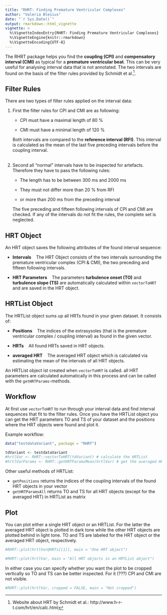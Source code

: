 ```yaml
---
title: "RHRT: Finding Premature Ventricular Complexes"
author: "Valeria Blesius"
date: "`r Sys.Date()`"
output: rmarkdown::html_vignette
vignette: >
  %\VignetteIndexEntry{RHRT: Finding Premature Ventricular Complexes}
  %\VignetteEngine{knitr::rmarkdown}
  %\VignetteEncoding{UTF-8}
---
```


The RHRT package helps you find the **coupling (CPI)** and **compensatory interval (CMI)** as typical for a **premature ventricular beat**. This can be very useful for analysing interval data that is not annotated. The two intervals are found on the basis of the filter rules provided by Schmidt et al.^[Website about HRT by Schmidt et al.: http://www.h-r-t.com/hrt/en/calc.html].

## Filter Rules

There are two types of filter rules applied on the interval data:

1) First the filter rules for CPI and CMI are as following:

    * CPI must have a maximal length of 80 % 
    
    * CMI must have a minimal length of 120 %

    Both intervals are compared to the **reference interval (RFI)**. This interval is calculated as the mean of the last five preceding intervals before the coupling interval.
<br><br>

2) Second all "normal" intervals have to be inspected for artefacts. Therefore they have to pass the following rules:

    * The length has to be between 300 ms and 2000 ms
    
    * They must not differ more than 20 % from RFI
    
    * or more than 200 ms from the preceding interval

    The five preceding and fifteen following intervals of CPI and CMI are checked. If any of the intervals do not fit the rules, the complete set is neglected.


## HRT Object

An HRT object saves the following attributes of the found interval sequence:

- **Intervals** &nbsp;&nbsp; The HRT Object consists of the two intervals surrounding the premature ventricular complex (CPI & CMI), the two preceding and fifteen following intervals.

- **HRT Parameters** &nbsp;&nbsp; The parameters **turbulence onset (TO)** and **turbulence slope (TS)** are automatically calculated within `vectorToHRT` and are saved in the HRT object.


## HRTList Object

The HRTList object sums up all HRTs found in your given dataset. It consists of:

- **Positions** &nbsp;&nbsp; The indices of the extrasysoles (that is the premature ventricular complex / coupling interval) as found in the given vector.

- **HRTs** &nbsp;&nbsp; All found HRTs saved in HRT objects.

- **averaged HRT** &nbsp;&nbsp; The averaged HRT object which is calculated via estimating the mean of the intervals of all HRT objects.

An HRTList object ist created when `vectorToHRT` is called. all HRT parameters are calculated automatically in this process and can be called with the `getHRTParams`-methods.

## Workflow

At first use `vectorToHRT` to run through your interval data and find interval sequences that fit to the filter rules. Once you have the HRTList object you can get the HRT parameters TO and TS of your dataset and the positions where the HRT objects were found and plot it.

Example workflow:

```r
data("testdataVariant", package = "RHRT")

tdVariant <- testdataVariant
#hrtlVar <- RHRT::vectorToHRT(tdVariant) # calculate the HRTList
#hrtlVarParams <- RHRT::getHRTParamsMean(hrtlVar) # get the averaged HRT parameters
```

Other useful methods of HRTList:

- `getPositions` returns the indices of the coupling intervals of the found HRT objects in your vector
- `getHRTParamsAll` returns TO and TS for all HRT objects (except for the averaged HRT) in HRTList as matrix

## Plot

You can plot either a single HRT object or an HRTList. For the latter the averaged HRT object is plotted in dark tone while the other HRT objects are plotted behind in light tone. TO and TS are labeled for the HRT object or the averaged HRT object, respectively.

```r
#RHRT::plot(hrtlVar@HRTs[[1]], main = "One HRT object")
```

```r
#RHRT::plot(hrtlVar, main = "All HRT objects in an HRTList object")
```
In either case you can specify whether you want the plot to be cropped vertically so TO and TS can be better inspected. For it (???) CPI and CMI are not visible. 

```r
#RHRT::plot(hrtlVar, cropped = FALSE, main = "Not cropped")
```